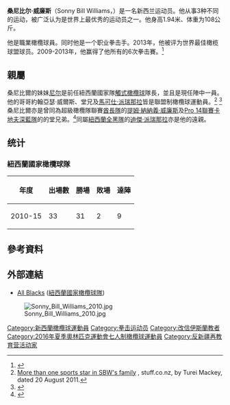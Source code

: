 {{Infobox rugby biography
| name = Sonny Bill Williams
| image = Sonny Bill Williams August 2014 .jpg
| image_size = 
| caption = 2014年8月，於薩摩亞
| birth_name = Sonny William Williams<ref>{{cite news| title = Sonny's Signature is Worthless| first = Paul| last = Kent| date = 6 August 2008| accessdate = 9 May 2013| work = The Daily Telegraph| url = http://www.foxsports.com.au/league/nrl-premiership/sonnys-signature-is-worthless/story-e6frf3pu-1111117117089#.UYvA2bWG18E}}</ref><ref>{{cite news| title = TV outrages that are trite, tedious or a tad annoying| first = Philip| last = Derriman| date = 22 April 2006| accessdate = 9 May 2013| work = The Sydney Morning Herald| url = http://www.smh.com.au/news/sport/tv-outrages-that-are-trite-tedious-or-a-tad-annoying/2006/04/21/1145344277717.html?page=2| archive-date = 2015-09-24| archive-url = https://web.archive.org/web/20150924203621/http://www.smh.com.au/news/sport/tv-outrages-that-are-trite-tedious-or-a-tad-annoying/2006/04/21/1145344277717.html?page=2| dead-url = no}}</ref>
| birth_date = {{Birth date and age|df=yes|1985|08|03}}
| birth_place = [[奧克蘭|奧克蘭]], 紐西蘭
| height = 194cm<ref>{{cite web|title=Sonny Bill Williams|url=http://www.allblacks.com/Player/AllBlacks?id=2039|publisher=[[New_Zealand_national_rugby_union_team|New Zealand national rugby union team]]|accessdate=7 July 2017|archive-url=https://web.archive.org/web/20170708133323/http://www.allblacks.com/Player/AllBlacks?id=2039|archive-date=2017-07-08|dead-url=yes}}</ref>
| weight =  {{convert|108|kg|abbr=on}}<ref>[http://www.allblacks.com/Player/AllBlacks?id=2039 Sonny Bill Williams] {{Wayback|url=http://www.allblacks.com/Player/AllBlacks?id=2039 |date=20170708133323 }}, allblacks.com</ref>
| school = {{en-link|蒙阿尔伯特文理中学|Mount Albert Grammar School}}
| university =
| relatives = 
| occupation =橄欖球員
| rl_clubyears1  = 2004-08
| rl_proclubs1  = {{en-link|坎特伯里牛頭犬|Canterbury Bulldogs}}
| rl_clubapps1  = 73
| rl_clubpoints1  = 124
| rl_clubyears2  = 2013-14
| rl_proclubs2  = {{en-link|悉尼公雞|Sydney Roosters}}
| rl_clubapps2  = 45
| rl_clubpoints2  = 44
| rl_nationalyears1  = 2004-13
| rl_nationalteam1  = {{en-link|紐西蘭鷸鴕|New Zealand national rugby league team}}
| rl_nationalapps1  = 12
| rl_nationalpoints1  = 12
| ru_currentposition =
| ru_currentteam = [[多倫多狼群橄欖球俱樂部|多倫多狼群橄欖球俱樂部]]
| ru_position = {{en-link|Centre|Centre (rugby union)}}
| ru_nationalyears = {{nowrap|2010–19}}
| ru_nationalteam = [[新西兰国家橄榄球队|新西兰国家橄榄球队]]
| ru_sevensnationalcomp = 6
| ru_sevensnationalyears = 2016
| ru_sevensnationalteam  = {{en-link|新西兰国家七人制橄榄球队|New Zealand national rugby sevens team}}
| ru_amateurclubs =
| ru_clubyears = 2008–10<br />2012–13
| ru_proclubs = {{en-link|RC土倫|RC Toulonnais}}<br />{{en-link|松下狂野武士|Panasonic Wild Knights}}
| ru_clubpoints = (30)<br />(10)
| ru_clubcaps = 33<br />7
| super14 = {{en-link|Crusaders|Crusaders (rugby union)}}<br />{{en-link|酋長隊|Chiefs (rugby union)}}<br />{{en-link|奧克蘭藍隊|Blues (Super Rugby)}}
| super14years = 2011<br />2012–16<br />2017–19
| ru_currentclub = 
| ru_province = {{en-link|坎特伯雷橄欖球聯盟|Canterbury rugby union team}}<br />{{nowrap|{{en-link|Counties Manukau|Counties Manukau Rugby Union}}}}
| ru_provinceyears = 2010–11<br />2014–19
| spouse =
| children =
| ru_amateuryears =
| ru_clubupdate= 2016年1月25日
| super14caps = 15<br />28<br />6
| super14points = (25)<br />(30)<br />(10)
| super14update = 2017年4月6日
| ru_provincecaps = 6<br />2
| ru_provincepoints = (20)<br />(0)
| ru_provinceupdate = 2016年1月25日
| ru_nationalcaps = 46
| ru_nationalpoints = (55)
| ru_ntupdate = 2017年11月25日
| ru_sevensupdate = 2016年5月31日
}}

'''桑尼比尔·威廉斯'''（Sonny Bill Williams，{{bd|1985年|8月3日||}}）是一名新西兰运动员。他从事3种不同的运动，被广泛认为是世界上最优秀的运动员之一。他身高1.94米、体重为108公斤。

他是職業橄欖球員。同时他是一个职业拳击手。2013年，他被评为世界最佳橄榄球盟球员。2009-2013年，他赢得了他所有的6次拳击賽。<ref>{{Cite web |url=http://boxrec.com/list_bouts.php?human_id=490827&cat=boxer |title=存档副本 |access-date=2014-06-14 |archive-url=https://web.archive.org/web/20150406224309/http://boxrec.com/list_bouts.php?human_id=490827&cat=boxer |archive-date=2015-04-06 |dead-url=yes }}</ref>

==親屬==
桑尼比爾的妹妹[[尼尔·威廉斯|尼尔]]是前任紐西蘭國家隊[[觸式橄欖球|觸式橄欖球]]隊長，並且是現任{{tsl|en|New Zealand women's national rugby union team (sevens)|紐西蘭七人制橄欖球女子國家隊}}陣中一員。他的哥哥約翰亞瑟·威爾斯、堂兄{{tsl|en|Henry Perenara|亨利·派瑞那拉}}及[[馬可仕·派瑞那拉|馬可仕·派瑞那拉]]皆是聯盟制橄欖球運動員。<ref>[http://www.stuff.co.nz/auckland/local-sport/5475530/More-than-one-sports-star-in-SBWs-family More than one sports star in SBW's family] {{Wayback|url=http://www.stuff.co.nz/auckland/local-sport/5475530/More-than-one-sports-star-in-SBWs-family |date=20120702082134 }}, stuff.co.nz, by Turei Mackey, dated 20 August 2011.</ref> <ref>{{cite web| url = http://www.news.com.au/who-is-sonny-bill-williams/story-e6frf3pu-1111114255271| title = Who is Sonny Bill Williams?| first = Nick| last = Walshaw| work = Daily Telegraph| date = 24 August 2007| publisher = News| accessdate =29 February 2012}}</ref> 桑尼比爾亦是曾同為超級橄欖隊聯賽[[酋長隊|酋長隊]]的[[提姆·納納義·威廉斯|提姆·納納義·威廉斯]]及[[Pro_14聯賽|Pro 14聯賽]][[卡地夫深藍隊|卡地夫深藍隊]]的{{tsl|en|Nick Williams (rugby union)|尼克·威廉斯}}的堂兄弟。<ref>{{cite news|title=Nick Williams: Cardiff Blues sign Ulster number eight|url=https://www.bbc.co.uk/sport/rugby-union/35163685.app|accessdate=23 December 2015|work=BBC|date=23 December 2015|archive-date=2018-08-05|archive-url=https://web.archive.org/web/20180805183049/https://www.bbc.co.uk/sport/rugby-union/35163685.app|dead-url=no}}</ref>同屬[[紐西蘭全黑隊|紐西蘭全黑隊]]的[[迪傑·派瑞那拉|迪傑·派瑞那拉]]亦是他的遠親。

==统计==
===紐西蘭國家橄欖球隊===
{| class="wikitable"
|-
! 年度 !! 出場數 !! 勝場!! 敗場!!達陣
|-
| 2010-15 || 33 || 31 || 2 || 9
|}

== 參考資料==
{{reflist}}

==外部連結==
*[http://stats.allblacks.com/asp/Profile.asp?ABID=1108 All Blacks] {{Wayback|url=http://stats.allblacks.com/asp/Profile.asp?ABID=1108 |date=20211026114056 }} ([[紐西蘭國家橄欖球隊|紐西蘭國家橄欖球隊]])

[[File:Sonny_Bill_Williams_2010.jpg|thumb]] 

{{Authority control}}
[[Category:新西蘭橄欖球運動員|Category:新西蘭橄欖球運動員]]
[[Category:拳击运动员|Category:拳击运动员]]
[[Category:改信伊斯蘭教者|Category:改信伊斯蘭教者]]
[[Category:2016年夏季奧林匹克運動會七人制橄欖球運動員|Category:2016年夏季奧林匹克運動會七人制橄欖球運動員]]
[[Category:反新疆再教育营活动家|Category:反新疆再教育营活动家]]